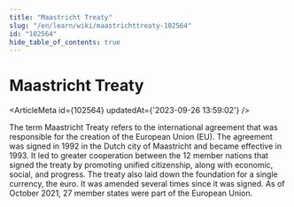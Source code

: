 ```yaml
---
title: "Maastricht Treaty"
slug: "/en/learn/wiki/maastrichttreaty-102564"
id: "102564"
hide_table_of_contents: true
---
```



# Maastricht Treaty

<ArticleMeta id={102564} updatedAt={'2023-09-26 13:59:02'} />
<div className='border-solid border-b border-t-0 my-4 border-[var(--ifm-color-gray-300)]' />

The term Maastricht Treaty refers to the international agreement that was responsible for the creation of the European Union (EU). The agreement was signed in 1992 in the Dutch city of Maastricht and became effective in 1993. It led to greater cooperation between the 12 member nations that signed the treaty by promoting unified citizenship, along with economic, social, and progress. The treaty also laid down the foundation for a single currency, the euro. It was amended several times since it was signed. As of October 2021, 27 member states were part of the European Union.
